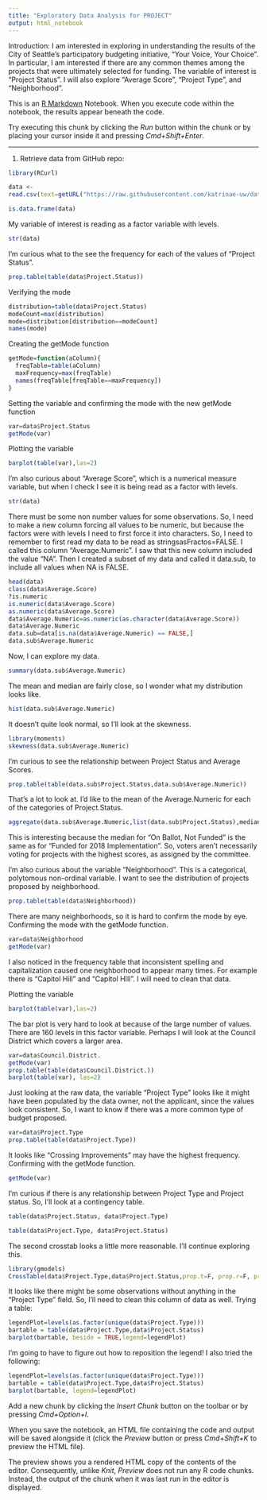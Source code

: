 ```yaml
---
title: "Exploratory Data Analysis for PROJECT"
output: html_notebook
---
```

Introduction: I am interested in exploring in understanding the results of the City of Seattle's participatory budgeting initiative, "Your Voice, Your Choice". In particular, I am interested if there are any common themes among the projects that were ultimately selected for funding. The variable of interest is "Project Status". I will also explore "Average Score", "Project Type", and "Neighborhood".

This is an [R Markdown](http://rmarkdown.rstudio.com) Notebook. When you execute code within the notebook, the results appear beneath the code. 

Try executing this chunk by clicking the *Run* button within the chunk or by placing your cursor inside it and pressing *Cmd+Shift+Enter*. 

---
1. Retrieve data from GitHub repo:
```r
library(RCurl)

data <-
read.csv(text=getURL("https://raw.githubusercontent.com/katrinae-uw/data/master/Your_Voice_Your_Choice_Master_List_of_All_Projects_With_Scores.csv"))
```

```r
is.data.frame(data)
```

My variable of interest is reading as a factor variable with levels.
```r
str(data)
```

I'm curious what to the see the frequency for each of the values of "Project Status".
```r
prop.table(table(data$Project.Status))
```

Verifying the mode
```r
distribution=table(data$Project.Status)
modeCount=max(distribution)
mode=distribution[distribution==modeCount]
names(mode)
```

Creating the getMode function
```r
getMode=function(aColumn){
  freqTable=table(aColumn)
  maxFrequency=max(freqTable)
  names(freqTable[freqTable==maxFrequency])
}
```

Setting the variable and confirming the mode with the new getMode function
```r
var=data$Project.Status
getMode(var)
```

Plotting the variable
```r
barplot(table(var),las=2)
```

I'm also curious about "Average Score", which is a numerical measure variable, but when I check I see it is being read as a factor with levels.
```r
str(data)
```

There must be some non number values for some observations. So, I need to make a new column forcing all values to be numeric, but because the factors were with levels I need to first force it into characters. So, I need to remember to first read my data to be read as stringsasFractos=FALSE. I called this column "Average.Numeric". I saw that this new column included the value "NA". Then I created a subset of my data and called it data.sub, to include all values when NA is FALSE.
```r
head(data)
class(data$Average.Score)
?is.numeric
is.numeric(data$Average.Score)
as.numeric(data$Average.Score)
data$Average.Numeric=as.numeric(as.character(data$Average.Score))
data$Average.Numeric
data.sub=data[is.na(data$Average.Numeric) == FALSE,]
data.sub$Average.Numeric
```

Now, I can explore my data.
```r
summary(data.sub$Average.Numeric)
```

The mean and median are fairly close, so I wonder what my distribution looks like.
```r
hist(data.sub$Average.Numeric)
```

It doesn't quite look normal, so I'll look at the skewness.
```r
library(moments)
skewness(data.sub$Average.Numeric)
```

I'm curious to see the relationship between Project Status and Average Scores.
```r
prop.table(table(data.sub$Project.Status,data.sub$Average.Numeric))
```

That's a lot to look at. I'd like to the mean of the Average.Numeric for each of the categories of Project.Status.
```r
aggregate(data.sub$Average.Numeric,list(data.sub$Project.Status),median)
```
This is interesting because the median for "On Ballot, Not Funded" is the same as for "Funded for 2018 Implementation". So, voters aren't necessarily voting for projects with the highest scores, as assigned by the committee.

I'm also curious about the variable "Neighborhood". This is a categorical, polytomous non-ordinal variable. I want to see the distribution of projects proposed by neighborhood.
```r
prop.table(table(data$Neighborhood))
```

There are many neighborhoods, so it is hard to confirm the mode by eye. Confirming the mode with the getMode function.
```r
var=data$Neighborhood
getMode(var)
```

I also noticed in the frequency table that inconsistent spelling and capitalization caused one neighborhood to appear many times. For example there is "Capitol Hill" and "Capitol HIll". I will need to clean that data.

Plotting the variable
```r
barplot(table(var),las=2)
```

The bar plot is very hard to look at because of the large number of values. There are 160 levels in this factor variable. Perhaps I will look at the Council District which covers a larger area.
```r
var=data$Council.District.
getMode(var)
prop.table(table(data$Council.District.))
barplot(table(var), las=2)
```

Just looking at the raw data, the variable "Project Type" looks like it might have been populated by the data owner, not the applicant, since the values look consistent. So, I want to know if there was a more common type of budget proposed.
```r
var=data$Project.Type
prop.table(table(data$Project.Type))
```

It looks like "Crossing Improvements" may have the highest frequency. Confirming with the getMode function.
```r
getMode(var)
```

I'm curious if there is any relationship between Project Type and Project status. So, I'll look at a contingency table.
```r
table(data$Project.Status, data$Project.Type)
```
```r
table(data$Project.Type, data$Project.Status)
```

The second crosstab looks a little more reasonable. I'll continue exploring this.
```r
library(gmodels)
CrossTable(data$Project.Type,data$Project.Status,prop.t=F, prop.r=F, prop.c=F,prop.chisq=F)
```

It looks like there might be some observations without anything in the "Project Type" field. So, I'll need to clean this column of data as well. Trying a table:
```r
legendPlot=levels(as.factor(unique(data$Project.Type)))
bartable = table(data$Project.Type,data$Project.Status)
barplot(bartable, beside = TRUE,legend=legendPlot)
```

I'm going to have to figure out how to reposition the legend! I also tried the following:
```r
legendPlot=levels(as.factor(unique(data$Project.Type)))
bartable = table(data$Project.Type,data$Project.Status)
barplot(bartable, legend=legendPlot)
```

Add a new chunk by clicking the *Insert Chunk* button on the toolbar or by pressing *Cmd+Option+I*.

When you save the notebook, an HTML file containing the code and output will be saved alongside it (click the *Preview* button or press *Cmd+Shift+K* to preview the HTML file). 

The preview shows you a rendered HTML copy of the contents of the editor. Consequently, unlike *Knit*, *Preview* does not run any R code chunks. Instead, the output of the chunk when it was last run in the editor is displayed.

